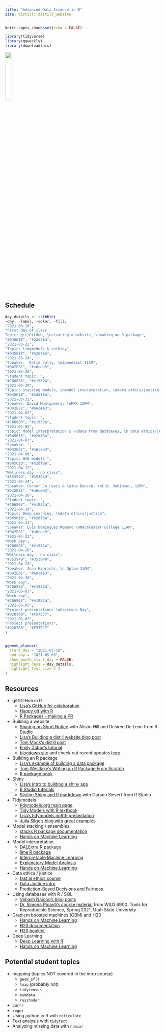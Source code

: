 ```yaml
---
title: "Advanced Data Science in R"
site: distill::distill_website
---
```


```r
knitr::opts_chunk$set(echo = FALSE)
```

```r
library(tidyverse)
library(ggweekly)
library(downloadthis)
```

![](mac_logo.png){width=20%}

## Schedule

```r

day_details <- tribble(
~day, ~label, ~color, ~fill,
"2021-03-19", 
"First day of class 
Topic: git/GitHub, \ncreating a website, \nmaking an R package", 
"#045618", "#b2df8a",
"2021-03-22",
"Topic: tidymodels & \nshiny",
"#045618", "#b2df8a",
"2021-03-24",
"Speaker:  Katie Jolly, \nSpeedtest 11AM",
"#042E81", "#a6cee3",
"2021-03-26",
"Student topic: ",
"#C66803", "#e1932a",
"2021-03-29",
"Topic: stacking models, \nmodel interpretation, \ndata ethics/justice",
"#045618", "#b2df8a",
"2021-03-31",
"Speaker: David Montgomery, \nMPR 12PM",
"#042E81", "#a6cee3",
"2021-04-02",
"Student topic: ",
"#C66803", "#e1932a",
"2021-04-05",
"Topic: Model interpretation & \ndata from databases, \n data ethics/justice",
"#045618", "#b2df8a",
"2021-04-07",
"Speaker: ",
"#042E81", "#a6cee3",
"2021-04-09",
"Topic: H20 models ",
"#045618", "#b2df8a",
"2021-04-12",
"Wellness day - no class",
"#353949", "#353949",
"2021-04-14",
"Speaker: Connor Jo Lewis & \nJoe Benson, \nC.H. Robinson, 12PM",
"#042E81", "#a6cee3",
"2021-04-16",
"Student topic: ",
"#C66803", "#e1932a",
"2021-04-19",
"Topic: Deep Learning, \ndata ethics/justice",
"#045618", "#b2df8a",
"2021-04-21",
"Speaker: Luis Dominguez Romero \nMacalester College 11AM",
"#042E81", "#a6cee3",
"2021-04-23",
"Work Day",
"#C66803", "#e1932a",
"2021-04-26",
"Wellness day - no class",
"#353949", "#353949",
"2021-04-28",
"Speaker: Joan Hinrichs, \n Optum 11AM",
"#042E81", "#a6cee3",
"2021-04-30",
"Work day",
"#C66803", "#e1932a",
"2021-05-03",
"Work day",
"#C66803", "#e1932a",
"2021-05-05",
"Project presentations \nCapstone Day",
"#920760", "#F575C7",
"2021-05-07",
"Project presentations",
"#920760", "#F575C7"
)


ggweek_planner(
  start_day = "2021-03-18", 
  end_day = "2021-05-08", 
  show_month_start_day = FALSE,
  highlight_days = day_details, 
  highlight_text_size = 3
)
```

## Resources

* git/GitHub in R  
  - [Lisa's GitHub for colaboration](https://github.com/llendway/github_for_collaboration/blob/master/github_for_collaboration.md)
  - [Happy git with R](https://happygitwithr.com/)
  - [R Packages - making a PR](https://r-pkgs.org/git.html#git-pullreq)
  
* Building a website  
  - [Sharing on Short Notice](https://rstudio.com/resources/webinars/sharing-on-short-notice-how-to-get-your-materials-online-with-r-markdown/) with Alison Hill and Desirée De Leon from R Studio
  - [Lisa's Building a distill website blog post](https://lisalendway.netlify.app/posts/2020-12-09-buildingdistill/)  
  - [Tom Mock's distill post](https://themockup.blog/posts/2020-08-01-building-a-blog-with-distill/)
  - [Emily Zabor's tutorial](https://www.emilyzabor.com/tutorials/rmarkdown_websites_tutorial.html)  
  - [blogdown site](https://bookdown.org/yihui/blogdown/) and check out recent updates [here](https://blog.rstudio.com/2021/01/18/blogdown-v1.0/)
  
* Building an R package  
  - [Lisa's example of building a data package](https://lisalendway.netlify.app/posts/2020-12-30-welcometothejungle/) 
  - [Tom Westlake's Writing an R Package From Scratch ](https://r-mageddon.netlify.app/post/writing-an-r-package-from-scratch/)  
  - [R package book](https://r-pkgs.org/)
  
* Shiny
  - [Lisa's intro to building a shiny app](https://animation-and-interactivity-in-r.netlify.app/#creating-an-app-with-shiny)  
  - [R Studio tutorials](https://shiny.rstudio.com/tutorial/) 
  - [Styling Shiny and R markdown](https://youtu.be/4OxokLdZQgQ) with Carson Sievert from R Studio
  
* Tidymodels
  - [tidymodels.org main page](https://www.tidymodels.org/)
  - [Tidy Models with R textbook](https://www.tmwr.org/)
  - [Lisa's tidymodels noRth presentation](https://youtu.be/tVZO-aoXStE)
  - [Julia Silge's blog with great examples](https://juliasilge.com/)
  
* Model stacking / ensembles  
  - [stacks R package documentation](https://stacks.tidymodels.org/articles/basics.html)
  - [Hands on Machine Learning](https://bradleyboehmke.github.io/HOML/stacking.html)
  
* Model interpretation
  - [DALExtra R package](https://modeloriented.github.io/DALEXtra/reference/explain_tidymodels.html)
  - [lime R package](https://uc-r.github.io/lime)
  - [Interpretable Machine Learning](https://christophm.github.io/interpretable-ml-book/)
  - [Explanatory Model Analysis](http://ema.drwhy.ai/)
  - [Hands on Machine Learning](https://bradleyboehmke.github.io/HOML/iml.html)
  
* Data ethics / justice
  - [fast.ai ethics course](https://ethics.fast.ai/videos/?lesson=1)
  - [Data Justice intro](https://journals.sagepub.com/doi/10.1177/2053951717736335#:~:text=This%20paper%20posits%20that%20just,paths%20through%20a%20datafying%20world.)  
  - [Prediction-Based Decisions and Fairness](https://arxiv.org/abs/1811.07867)

* Using databases with R / SQL
  - [Vebash Naidoo's blog posts](https://sciencificity-blog.netlify.app/posts/2020-12-12-using-the-tidyverse-with-databases/)  
  - [Dr. Simona Picardi's course material](https://ecorepsci.github.io/reproducible-science/rsqlite.html) from  WILD 6900: Tools for Reproducible Science, Spring 2021, Utah State University
  
* Gradient boosted machines (GBM) and H20
  - [Hands on Machine Learning](https://bradleyboehmke.github.io/HOML/gbm.html)
  - [H20 documentation](https://docs.h2o.ai/h2o/latest-stable/h2o-docs/welcome.html)
  - [H20 booklet](https://www.h2o.ai/wp-content/uploads/2018/01/RBooklet.pdf)
  
* Deep Learning
  - [Deep Learning with R](https://www.manning.com/books/deep-learning-with-r#toc)
  - [Hands on Machine Learning](https://bradleyboehmke.github.io/HOML/deep-learning.html)
  
  
## Potential student topics

* mapping (topics NOT covered in the intro course)  
  - `geom_sf()`  
  - `tmap` (probably not) 
  - `tidycensus`  
  - `osmdata`  
  - `rayshader`
  
* `purrr`  
* `regex`  
* Using python in R with `reticulate`  
* Text analysis with `tidytext`  
* Analyzing missing data with `naniar`


